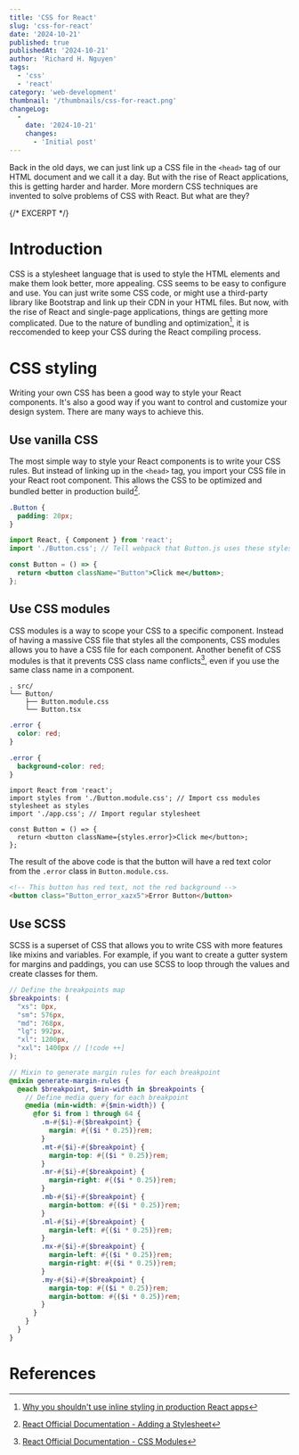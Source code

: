 ```yaml
---
title: 'CSS for React'
slug: 'css-for-react'
date: '2024-10-21'
published: true
publishedAt: '2024-10-21'
author: 'Richard H. Nguyen'
tags:
  - 'css'
  - 'react'
category: 'web-development'
thumbnail: '/thumbnails/css-for-react.png'
changeLog:
  -
    date: '2024-10-21'
    changes:
      - 'Initial post'
---
```


Back in the old days, we can just link up a CSS file in the `<head>` tag of our
HTML document and we call it a day. But with the rise of React applications,
this is getting harder and harder. More mordern CSS techniques are invented to
solve problems of CSS with React. But what are they?

{/* EXCERPT */}

# Introduction

CSS is a stylesheet language that is used to style the HTML elements and make
them look better, more appealing. CSS seems to be easy to configure and use. You
can just write some CSS code, or might use a third-party library like Bootstrap
and link up their CDN in your HTML files. But now, with the rise of React and
single-page applications, things are getting more complicated. Due to the nature
of bundling and optimization[^1], it is reccomended to keep your CSS during the
React compiling process.

# CSS styling

Writing your own CSS has been a good way to style your React components. It's
also a good way if  you want to control and customize your design system. There
are many ways to achieve this.

## Use vanilla CSS

The most simple way to style your React components is to write your CSS rules.
But instead of linking up in the `<head>` tag, you import your CSS file in your
React root component. This allows the CSS to be optimized and bundled better in
production build[^2].

```css title="Button.css" showLineNumbers
.Button {
  padding: 20px;
}
```

```jsx title="Button.jsx" showLineNumbers
import React, { Component } from 'react';
import './Button.css'; // Tell webpack that Button.js uses these styles

const Button = () => {
  return <button className="Button">Click me</button>;
};
```

## Use CSS modules

CSS modules is a way to scope your CSS to a specific component. Instead of
having a massive CSS file that styles all the components, CSS modules allows you
to have a CSS file for each component. Another benefit of CSS modules is that it
prevents CSS class name conflicts[^3], even if you use the same class name in a
component.

```ansi
. src/
└── Button/
    ├── Button.module.css
    └── Button.tsx
```

```css title="Button.module.css" showLineNumbers
.error {
  color: red;
}
```

```css title="app.css" showLineNumbers
.error {
  background-color: red;
}
```

```tsx title="Button.tsx" showLineNumbers
import React from 'react';
import styles from './Button.module.css'; // Import css modules stylesheet as styles
import './app.css'; // Import regular stylesheet

const Button = () => {
  return <button className={styles.error}>Click me</button>;
};
```

The result of the above code is that the button will have a red text color from
the `.error` class in `Button.module.css`.

```html
<!-- This button has red text, not the red background -->
<button class="Button_error_xazx5">Error Button</button>
```

## Use SCSS

SCSS is a superset of CSS that allows you to write CSS with more features like
mixins and variables. For example, if you want to create a gutter system for
margins and paddings, you can use SCSS to loop through the values and create
classes for them.

```scss title="gutter.scss" showLineNumbers
// Define the breakpoints map
$breakpoints: (
  "xs": 0px,
  "sm": 576px,
  "md": 768px,
  "lg": 992px,
  "xl": 1200px,
  "xxl": 1400px // [!code ++]
);

// Mixin to generate margin rules for each breakpoint
@mixin generate-margin-rules {
  @each $breakpoint, $min-width in $breakpoints {
    // Define media query for each breakpoint
    @media (min-width: #{$min-width}) {
      @for $i from 1 through 64 {
        .m-#{$i}-#{$breakpoint} {
          margin: #{($i * 0.25)}rem;
        }
        .mt-#{$i}-#{$breakpoint} {
          margin-top: #{($i * 0.25)}rem;
        }
        .mr-#{$i}-#{$breakpoint} {
          margin-right: #{($i * 0.25)}rem;
        }
        .mb-#{$i}-#{$breakpoint} {
          margin-bottom: #{($i * 0.25)}rem;
        }
        .ml-#{$i}-#{$breakpoint} {
          margin-left: #{($i * 0.25)}rem;
        }
        .mx-#{$i}-#{$breakpoint} {
          margin-left: #{($i * 0.25)}rem;
          margin-right: #{($i * 0.25)}rem;
        }
        .my-#{$i}-#{$breakpoint} {
          margin-top: #{($i * 0.25)}rem;
          margin-bottom: #{($i * 0.25)}rem;
        }
      }
    }
  }
}
```

# References

[^1]: [Why you shouldn't use inline styling in production React apps](https://blog.logrocket.com/why-you-shouldnt-use-inline-styling-in-production-react-apps/)
[^2]: [React Official Documentation - Adding a Stylesheet](https://create-react-app.dev/docs/adding-a-stylesheet/)
[^3]: [React Official Documentation - CSS Modules](https://create-react-app.dev/docs/adding-a-css-modules-stylesheet/)
